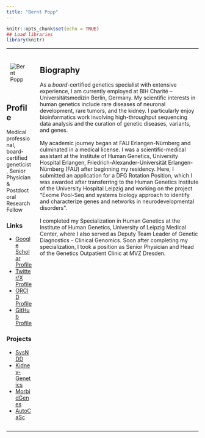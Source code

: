 ```yaml
---
title: "Bernt Popp"
---
```


<!-- here we load required libraries -->
```r
knitr::opts_chunk$set(echo = TRUE)
## Load libraries
library(knitr)
```

***

::: columns

:::: column
<div style="max-width:250px; padding:10px;">
<img src="assets/images/b2_round.png" alt="Bernt Popp" style="max-width: 100%; max-height: 100%;"/>
</div>

## Profile
Medical professional, board-certified geneticist, Senior Physician & Postdoctoral Research Fellow

### Links
- [Google Scholar Profile](https://scholar.google.com/citations?user=Uvhu3t0AAAAJ)
- [Twitter/X Profile](https://twitter.com/berntpopp)
- [ORCID Profile](https://orcid.org/0000-0002-3679-1081)
- [GitHub Profile](https://github.com/berntpopp)

### Projects
- [SysNDD](https://sysndd.org)
- [Kidney-Genetics](https://kidney-genetics.org)
- [MorbidGenes](https://morbidgenes.org)
- [AutoCaSc](https://autocasc.uni-leipzig.de/)

::::

:::: column
## Biography
As a *board*-certified genetics specialist with extensive experience, I am currently employed at BIH Charité – Universitätsmedizin Berlin, Germany. My scientific interests in human genetics include rare diseases of neuronal development, rare tumors, and the kidney. I particularly enjoy bioinformatics work involving high-throughput sequencing data analysis and the curation of genetic diseases, variants, and genes. <br><br>
My academic journey began at FAU Erlangen-Nürnberg and culminated in a medical license. I was a scientific-medical assistant at the Institute of Human Genetics, University Hospital Erlangen, Friedrich-Alexander-Universität Erlangen-Nürnberg (FAU) after beginning my residency. Here, I submitted an application for a DFG Rotation Position, which I was awarded after transferring to the Human Genetics Institute of the University Hospital Leipzig and working on the project "Exome Pool-Seq and systems biology approach to identify and characterize genes and networks in neurodevelopmental disorders". <br><br>
 I completed my Specialization in Human Genetics at the Institute of Human Genetics, University of Leipzig Medical Center, where I also served as Deputy Team Leader of Genetic Diagnostics - Clinical Genomics. Soon after completing my specialization, I took a position as Senior Physician and Head of the Genetics Outpatient Clinic at MVZ Dresden.
::::

:::
***